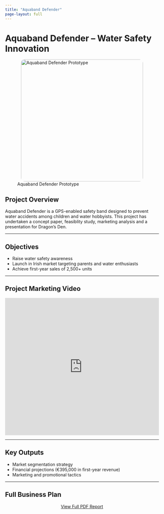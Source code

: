 ```yaml
---
title: "Aquaband Defender"
page-layout: full
---
```


# Aquaband Defender – Water Safety Innovation

![Aquaband Defender Prototype](../images/projects/wristband.png){width=400px style="display: block; margin: auto; border-radius: 12px;"}

## Project Overview

Aquaband Defender is a GPS-enabled safety band designed to prevent water accidents among children and  water hobbyists. This project has undertaken a concept paper, feasiblity study, marketing analysis and a presentation for Dragon's Den.

---

## Objectives

- Raise water safety awareness
- Launch in Irish market targeting parents and water enthusiasts
- Achieve first-year sales of 2,500+ units

---

## Project Marketing Video

<iframe width="100%" height="450" src="https://www.youtube.com/embed/2jHIlVDO8p8" frameborder="0" allowfullscreen></iframe>


---

## Key Outputs

- Market segmentation strategy
- Financial projections (€395,000 in first-year revenue)
- Marketing and promotional tactics

---

## Full Business Plan

<p style="text-align: center;">
  <a href="./plan.pdf" target="_blank" class="btn btn-primary"> View Full PDF Report</a>
</p>

